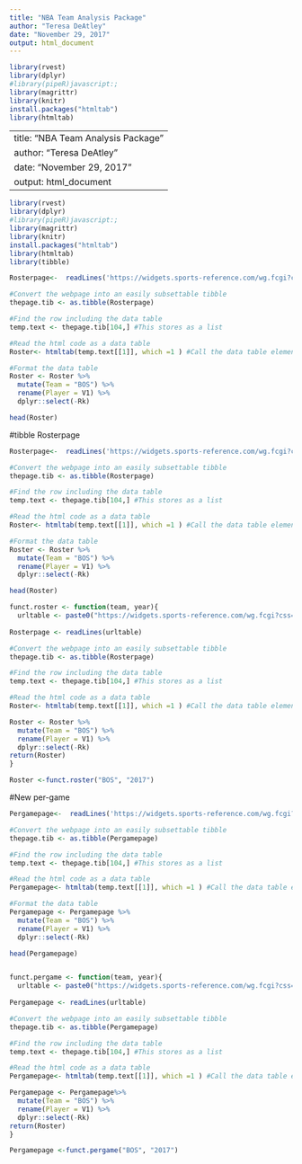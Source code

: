 ```yaml
---
title: "NBA Team Analysis Package"
author: "Teresa DeAtley"
date: "November 29, 2017"
output: html_document
---
```

```r
library(rvest)
library(dplyr)
#library(pipeR)javascript:;
library(magrittr)
library(knitr)
install.packages("htmltab")
library(htmltab)
```

---
title: "NBA Team Analysis Package"
author: "Teresa DeAtley"
date: "November 29, 2017"
output: html_document
---
```r
library(rvest)
library(dplyr)
#library(pipeR)javascript:;
library(magrittr)
library(knitr)
install.packages("htmltab")
library(htmltab)
library(tibble)
```
```r

Rosterpage<-  readLines('https://widgets.sports-reference.com/wg.fcgi?css=1&site=bbr&url=%2Fteams%2FBOS%2F2018.html&div=div_advanced')

#Convert the webpage into an easily subsettable tibble
thepage.tib <- as.tibble(Rosterpage) 

#Find the row including the data table
temp.text <- thepage.tib[104,] #This stores as a list

#Read the html code as a data table
Roster<- htmltab(temp.text[[1]], which =1 ) #Call the data table element in the list 

#Format the data table
Roster <- Roster %>% 
  mutate(Team = "BOS") %>% 
  rename(Player = V1) %>% 
  dplyr::select(-Rk)

head(Roster)


```
#tibble Rosterpage
```r
Rosterpage<-  readLines('https://widgets.sports-reference.com/wg.fcgi?css=1&site=bbr&url=%2Fteams%2FBOS%2F2018.html&div=div_advanced')

#Convert the webpage into an easily subsettable tibble
thepage.tib <- as.tibble(Rosterpage) 

#Find the row including the data table
temp.text <- thepage.tib[104,] #This stores as a list

#Read the html code as a data table
Roster<- htmltab(temp.text[[1]], which =1 ) #Call the data table element in the list 

#Format the data table
Roster <- Roster %>% 
  mutate(Team = "BOS") %>% 
  rename(Player = V1) %>% 
  dplyr::select(-Rk)

head(Roster)

funct.roster <- function(team, year){
  urltable <- paste0("https://widgets.sports-reference.com/wg.fcgi?css=1&site=bbr&url=%2Fteams%2F",team, "%2F", year, ".html&div=div_per_game")
  
Rosterpage <- readLines(urltable)

#Convert the webpage into an easily subsettable tibble
thepage.tib <- as.tibble(Rosterpage) 

#Find the row including the data table
temp.text <- thepage.tib[104,] #This stores as a list

#Read the html code as a data table
Roster<- htmltab(temp.text[[1]], which =1 ) #Call the data table element in the list 

Roster <- Roster %>% 
  mutate(Team = "BOS") %>% 
  rename(Player = V1) %>% 
  dplyr::select(-Rk)
return(Roster)
}

Roster <-funct.roster("BOS", "2017")


```

#New per-game
```r
Pergamepage<-  readLines('https://widgets.sports-reference.com/wg.fcgi?css=1&site=bbr&url=%2Fteams%2FBOS%2F2018.html&div=div_per_game')

#Convert the webpage into an easily subsettable tibble
thepage.tib <- as.tibble(Pergamepage) 

#Find the row including the data table
temp.text <- thepage.tib[104,] #This stores as a list

#Read the html code as a data table
Pergamepage<- htmltab(temp.text[[1]], which =1 ) #Call the data table element in the list 

#Format the data table
Pergamepage <- Pergamepage %>% 
  mutate(Team = "BOS") %>% 
  rename(Player = V1) %>% 
  dplyr::select(-Rk)

head(Pergamepage)


funct.pergame <- function(team, year){
  urltable <- paste0("https://widgets.sports-reference.com/wg.fcgi?css=1&site=bbr&url=%2Fteams%2F",team, "%2F", year, ".html&div=div_per_game")
  
Pergamepage <- readLines(urltable)

#Convert the webpage into an easily subsettable tibble
thepage.tib <- as.tibble(Pergamepage) 

#Find the row including the data table
temp.text <- thepage.tib[104,] #This stores as a list

#Read the html code as a data table
Pergamepage<- htmltab(temp.text[[1]], which =1 ) #Call the data table element in the list 

Pergamepage <- Pergamepage%>% 
  mutate(Team = "BOS") %>% 
  rename(Player = V1) %>% 
  dplyr::select(-Rk)
return(Roster)
}

Pergamepage <-funct.pergame("BOS", "2017")
```



